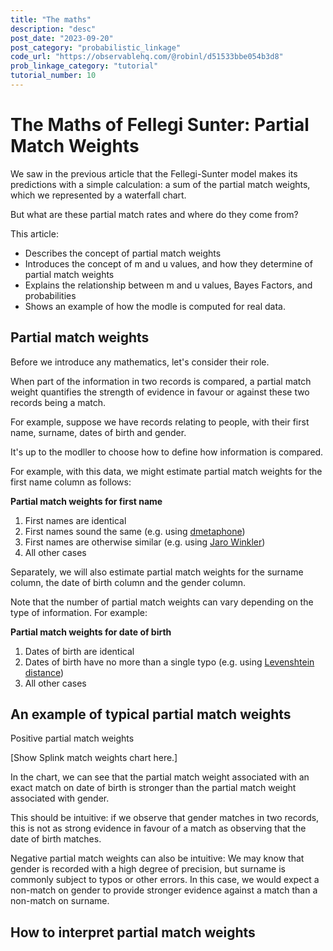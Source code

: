 ```yaml
---
title: "The maths"
description: "desc"
post_date: "2023-09-20"
post_category: "probabilistic_linkage"
code_url: "https://observablehq.com/@robinl/d51533bbe054b3d8"
prob_linkage_category: "tutorial"
tutorial_number: 10
---
```






<CompactTutorialNav frontmatter={props.pageContext.frontmatter} />

# The Maths of Fellegi Sunter: Partial Match Weights

We saw in the previous article that the Fellegi-Sunter model makes its predictions with a simple calculation: a sum of the partial match weights, which we represented by a waterfall chart.

But what are these partial match rates and where do they come from?

This article:

- Describes the concept of partial match weights
- Introduces the concept of m and u values, and how they determine of partial match weights
- Explains the relationship between m and u values, Bayes Factors, and probabilities
- Shows an example of how the modle is computed for real data.

## Partial match weights

Before we introduce any mathematics, let's consider their role.

When part of the information in two records is compared, a partial match weight quantifies the strength of evidence in favour or against these two records being a match.

For example, suppose we have records relating to people, with their first name, surname, dates of birth and gender.

It's up to the modller to choose how to define how information is compared.

For example, with this data, we might estimate partial match weights for the first name column as follows:

**Partial match weights for first name**
1. First names are identical
2. First names sound the same (e.g. using [dmetaphone](https://en.wikipedia.org/wiki/Metaphone#Double_Metaphone))
3. First names are otherwise similar (e.g. using [Jaro Winkler](https://en.wikipedia.org/wiki/Jaro%E2%80%93Winkler_distance#Jaro%E2%80%93Winkler_similarity))
4. All other cases

Separately, we will also estimate partial match weights for the surname column, the date of birth column and the gender column.

Note that the number of partial match weights can vary depending on the type of information.  For example:

**Partial match weights for date of birth**
1. Dates of birth are identical
2. Dates of birth have no more than a single typo (e.g. using [Levenshtein distance](https://en.wikipedia.org/wiki/Levenshtein_distance))
3. All other cases

## An example of typical partial match weights

Positive partial match weights

[Show Splink match weights chart here.]

In the chart, we can see that the partial match weight associated with an exact match on date of birth is stronger than the partial match weight associated with gender.

This should be intuitive: if we observe that gender matches in two records, this is not as strong evidence in favour of a match as observing that the date of birth matches.

Negative partial match weights can also be intuitive:  We may know that gender is recorded with a high degree of precision, but surname is commonly subject to typos or other errors.  In this case, we would expect a non-match on gender to provide stronger evidence against a match than a non-match on surname.

## How to interpret partial match weights














